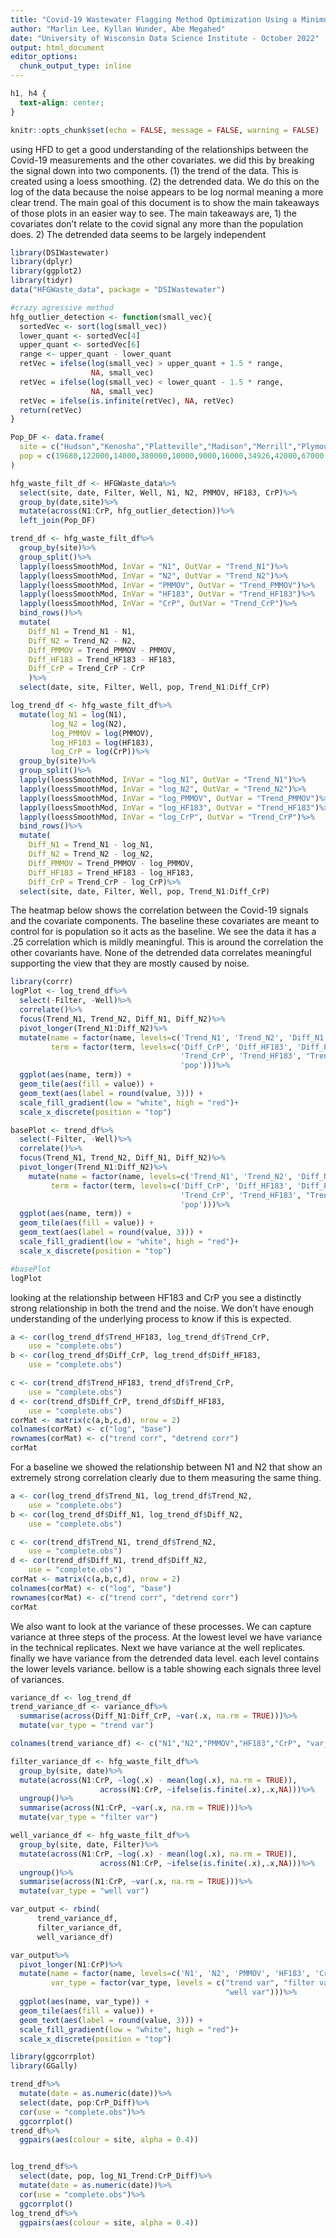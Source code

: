 ```yaml
---
title: "Covid-19 Wastewater Flagging Method Optimization Using a Minimum Flagging         Difference of 10%"
author: "Marlin Lee, Kyllan Wunder, Abe Megahed"
date: "University of Wisconsin Data Science Institute - October 2022"
output: html_document
editor_options: 
  chunk_output_type: inline
---
```


```css
h1, h4 {
  text-align: center;
}
```

```r
knitr::opts_chunk$set(echo = FALSE, message = FALSE, warning = FALSE)
```

using HFD to get a good understanding of the relationships between the Covid-19
measurements and the other covariates. we did this by breaking the signal down into
two components. (1) the trend of the data. This is created using a loess smoothing.
 (2) the detrended data. We do this on the log of the data because the noise appears to be log normal meaning a more clear trend. The main goal of this document is to show the main takeaways of those plots in an easier way to see. The main takeaways are, 1) the covariates don't relate to the covid signal any more than the population does. 2) The detrended data seems to be largely independent


```r
library(DSIWastewater)
library(dplyr)
library(ggplot2)
library(tidyr)
data("HFGWaste_data", package = "DSIWastewater")

```

```r

#crazy agressive method
hfg_outlier_detection <- function(small_vec){
  sortedVec <- sort(log(small_vec))
  lower_quant <- sortedVec[4]
  upper_quant <- sortedVec[6]
  range <- upper_quant - lower_quant
  retVec = ifelse(log(small_vec) > upper_quant + 1.5 * range,
                  NA, small_vec)
  retVec = ifelse(log(small_vec) < lower_quant - 1.5 * range,
                  NA, small_vec)
  retVec = ifelse(is.infinite(retVec), NA, retVec)
  return(retVec)
}

Pop_DF <- data.frame(
  site = c("Hudson","Kenosha","Platteville","Madison","Merrill","Plymouth","River Falls","Sun Prairie","Wausau","Oshkosh","Wausau"),
  pop = c(19680,122000,14000,380000,10000,9000,16000,34926,42000,67000,42000)
)

hfg_waste_filt_df <- HFGWaste_data%>%
  select(site, date, Filter, Well, N1, N2, PMMOV, HF183, CrP)%>%
  group_by(date,site)%>%
  mutate(across(N1:CrP, hfg_outlier_detection))%>%
  left_join(Pop_DF)
```

```r
trend_df <- hfg_waste_filt_df%>%
  group_by(site)%>%
  group_split()%>%
  lapply(loessSmoothMod, InVar = "N1", OutVar = "Trend_N1")%>%
  lapply(loessSmoothMod, InVar = "N2", OutVar = "Trend_N2")%>%
  lapply(loessSmoothMod, InVar = "PMMOV", OutVar = "Trend_PMMOV")%>%
  lapply(loessSmoothMod, InVar = "HF183", OutVar = "Trend_HF183")%>%
  lapply(loessSmoothMod, InVar = "CrP", OutVar = "Trend_CrP")%>%
  bind_rows()%>%
  mutate(
    Diff_N1 = Trend_N1 - N1,
    Diff_N2 = Trend_N2 - N2,
    Diff_PMMOV = Trend_PMMOV - PMMOV,
    Diff_HF183 = Trend_HF183 - HF183,
    Diff_CrP = Trend_CrP - CrP
    )%>%
  select(date, site, Filter, Well, pop, Trend_N1:Diff_CrP)
```



```r
log_trend_df <- hfg_waste_filt_df%>%
  mutate(log_N1 = log(N1),
         log_N2 = log(N2),
         log_PMMOV = log(PMMOV),
         log_HF183 = log(HF183),
         log_CrP = log(CrP))%>%
  group_by(site)%>%
  group_split()%>%
  lapply(loessSmoothMod, InVar = "log_N1", OutVar = "Trend_N1")%>%
  lapply(loessSmoothMod, InVar = "log_N2", OutVar = "Trend_N2")%>%
  lapply(loessSmoothMod, InVar = "log_PMMOV", OutVar = "Trend_PMMOV")%>%
  lapply(loessSmoothMod, InVar = "log_HF183", OutVar = "Trend_HF183")%>%
  lapply(loessSmoothMod, InVar = "log_CrP", OutVar = "Trend_CrP")%>%
  bind_rows()%>%
  mutate(
    Diff_N1 = Trend_N1 - log_N1,
    Diff_N2 = Trend_N2 - log_N2,
    Diff_PMMOV = Trend_PMMOV - log_PMMOV,
    Diff_HF183 = Trend_HF183 - log_HF183,
    Diff_CrP = Trend_CrP - log_CrP)%>%
  select(site, date, Filter, Well, pop, Trend_N1:Diff_CrP)
``` 

The heatmap below shows the correlation between the Covid-19 signals and the covariate
components. The baseline these covariates are meant to control for is population so
it acts as the baseline. We see the data it has a .25 correlation which is mildly meaningful. This is around the correlation the other covariants have. None of the detrended data correlates meaningful supporting the view that they are mostly caused by noise.


```r
library(corrr)
logPlot <- log_trend_df%>%
  select(-Filter, -Well)%>%
  correlate()%>%
  focus(Trend_N1, Trend_N2, Diff_N1, Diff_N2)%>%
  pivot_longer(Trend_N1:Diff_N2)%>%
  mutate(name = factor(name, levels=c('Trend_N1', 'Trend_N2', 'Diff_N1', 'Diff_N2')),
         term = factor(term, levels=c('Diff_CrP', 'Diff_HF183', 'Diff_PMMOV',
                                      'Trend_CrP', 'Trend_HF183', "Trend_PMMOV",
                                      'pop')))%>%
  ggplot(aes(name, term)) +
  geom_tile(aes(fill = value)) + 
  geom_text(aes(label = round(value, 3))) +
  scale_fill_gradient(low = "white", high = "red")+
  scale_x_discrete(position = "top") 

basePlot <- trend_df%>% 
  select(-Filter, -Well)%>%
  correlate()%>% 
  focus(Trend_N1, Trend_N2, Diff_N1, Diff_N2)%>%
  pivot_longer(Trend_N1:Diff_N2)%>%
    mutate(name = factor(name, levels=c('Trend_N1', 'Trend_N2', 'Diff_N1', 'Diff_N2')),
         term = factor(term, levels=c('Diff_CrP', 'Diff_HF183', 'Diff_PMMOV',
                                      'Trend_CrP', 'Trend_HF183', "Trend_PMMOV",
                                      'pop')))%>%
  ggplot(aes(name, term)) +
  geom_tile(aes(fill = value)) + 
  geom_text(aes(label = round(value, 3))) +
  scale_fill_gradient(low = "white", high = "red")+
  scale_x_discrete(position = "top")

#basePlot
logPlot
```



looking at the relationship between HF183 and CrP you see a distinctly strong relationship in both the trend and the noise. We don't have enough understanding of the underlying process to know if this is expected.
```r
a <- cor(log_trend_df$Trend_HF183, log_trend_df$Trend_CrP,
    use = "complete.obs")
b <- cor(log_trend_df$Diff_CrP, log_trend_df$Diff_HF183,
    use = "complete.obs")

c <- cor(trend_df$Trend_HF183, trend_df$Trend_CrP,
    use = "complete.obs")
d <- cor(trend_df$Diff_CrP, trend_df$Diff_HF183,
    use = "complete.obs")
corMat <- matrix(c(a,b,c,d), nrow = 2)
colnames(corMat) <- c("log", "base")
rownames(corMat) <- c("trend corr", "detrend corr")
corMat
```
For a baseline we showed the relationship between N1 and N2 that show an extremely strong correlation clearly due to them measuring the same thing.
```r
a <- cor(log_trend_df$Trend_N1, log_trend_df$Trend_N2,
    use = "complete.obs")
b <- cor(log_trend_df$Diff_N1, log_trend_df$Diff_N2,
    use = "complete.obs")

c <- cor(trend_df$Trend_N1, trend_df$Trend_N2,
    use = "complete.obs")
d <- cor(trend_df$Diff_N1, trend_df$Diff_N2,
    use = "complete.obs")
corMat <- matrix(c(a,b,c,d), nrow = 2)
colnames(corMat) <- c("log", "base")
rownames(corMat) <- c("trend corr", "detrend corr")
corMat
```


We also want to look at the variance of these processes. We can capture variance
at three steps of the process. At the lowest level we have variance in the technical
replicates. Next we have variance at the well replicates. finally we have variance
from the detrended data level. each level contains the lower levels variance. bellow
is a table showing each signals three level of variances.


```r
variance_df <- log_trend_df
trend_variance_df <- variance_df%>%
  summarise(across(Diff_N1:Diff_CrP, ~var(.x, na.rm = TRUE)))%>%
  mutate(var_type = "trend var")

colnames(trend_variance_df) <- c("N1","N2","PMMOV","HF183","CrP", "var_type")

filter_variance_df <- hfg_waste_filt_df%>%
  group_by(site, date)%>%
  mutate(across(N1:CrP, ~log(.x) - mean(log(.x), na.rm = TRUE)),
                    across(N1:CrP, ~ifelse(is.finite(.x),.x,NA)))%>%
  ungroup()%>%
  summarise(across(N1:CrP, ~var(.x, na.rm = TRUE)))%>%
  mutate(var_type = "filter var")

well_variance_df <- hfg_waste_filt_df%>%
  group_by(site, date, Filter)%>%
  mutate(across(N1:CrP, ~log(.x) - mean(log(.x), na.rm = TRUE)),
                    across(N1:CrP, ~ifelse(is.finite(.x),.x,NA)))%>%
  ungroup()%>%
  summarise(across(N1:CrP, ~var(.x, na.rm = TRUE)))%>%
  mutate(var_type = "well var")

var_output <- rbind(
      trend_variance_df,
      filter_variance_df,
      well_variance_df)

var_output%>%
  pivot_longer(N1:CrP)%>%
  mutate(name = factor(name, levels=c('N1', 'N2', 'PMMOV', 'HF183', 'CrP')),
         var_type = factor(var_type, levels = c("trend var", "filter var",
                                                "well var")))%>%
  ggplot(aes(name, var_type)) +
  geom_tile(aes(fill = value)) + 
  geom_text(aes(label = round(value, 3))) +
  scale_fill_gradient(low = "white", high = "red")+
  scale_x_discrete(position = "top") 
```



```r
library(ggcorrplot)
library(GGally)

trend_df%>%
  mutate(date = as.numeric(date))%>%
  select(date, pop:CrP_Diff)%>%
  cor(use = "complete.obs")%>%
  ggcorrplot()
trend_df%>%
  ggpairs(aes(colour = site, alpha = 0.4))


log_trend_df%>%
  select(date, pop, log_N1_Trend:CrP_Diff)%>%
  mutate(date = as.numeric(date))%>%
  cor(use = "complete.obs")%>%
  ggcorrplot()
log_trend_df%>%
  ggpairs(aes(colour = site, alpha = 0.4))
```